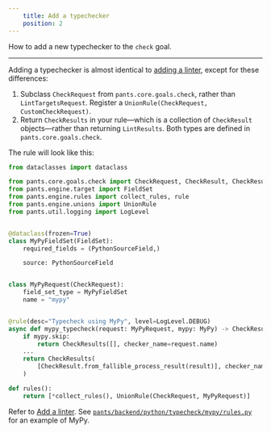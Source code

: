 ```yaml
---
    title: Add a typechecker
    position: 2
---
```


How to add a new typechecker to the `check` goal.

---

Adding a typechecker is almost identical to [adding a linter](./add-a-linter.mdx), except for these differences:

1. Subclass `CheckRequest` from `pants.core.goals.check`, rather than `LintTargetsRequest`. Register a `UnionRule(CheckRequest, CustomCheckRequest)`.
2. Return `CheckResults` in your rule—which is a collection of `CheckResult` objects—rather than returning `LintResults`. Both types are defined in `pants.core.goals.check`.

The rule will look like this:

```python
from dataclasses import dataclass

from pants.core.goals.check import CheckRequest, CheckResult, CheckResults
from pants.engine.target import FieldSet
from pants.engine.rules import collect_rules, rule
from pants.engine.unions import UnionRule
from pants.util.logging import LogLevel


@dataclass(frozen=True)
class MyPyFieldSet(FieldSet):
    required_fields = (PythonSourceField,)

    source: PythonSourceField


class MyPyRequest(CheckRequest):
    field_set_type = MyPyFieldSet
    name = "mypy"


@rule(desc="Typecheck using MyPy", level=LogLevel.DEBUG)
async def mypy_typecheck(request: MyPyRequest, mypy: MyPy) -> CheckResults:
    if mypy.skip:
        return CheckResults([], checker_name=request.name)
    ...
    return CheckResults(
        [CheckResult.from_fallible_process_result(result)], checker_name=request.name
    )

def rules():
    return [*collect_rules(), UnionRule(CheckRequest, MyPyRequest)]
```

Refer to [Add a linter](./add-a-linter.mdx). See [`pants/backend/python/typecheck/mypy/rules.py`](https://github.com/pantsbuild/pants/blob/master/src/python/pants/backend/python/typecheck/mypy/rules.py) for an example of MyPy.
